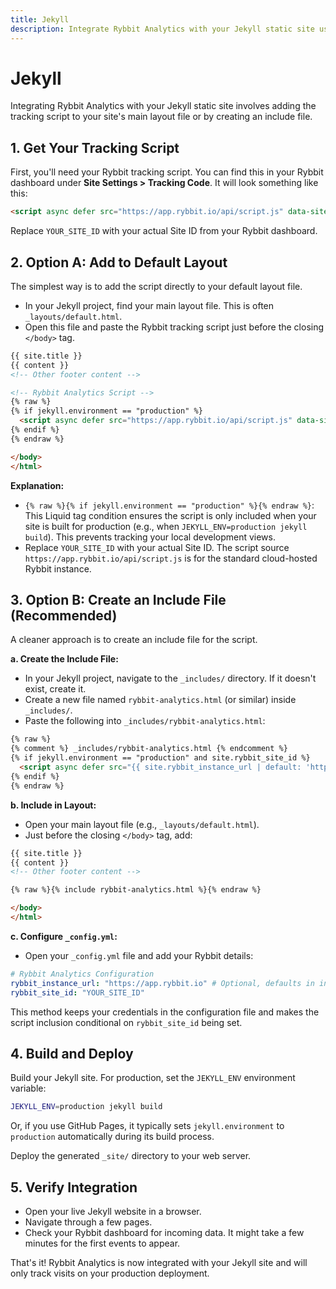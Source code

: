```yaml
---
title: Jekyll
description: Integrate Rybbit Analytics with your Jekyll static site using layout files or includes
---
```


# Jekyll

Integrating Rybbit Analytics with your Jekyll static site involves adding the tracking script to your site's main layout file or by creating an include file.

## 1. Get Your Tracking Script

First, you'll need your Rybbit tracking script. You can find this in your Rybbit dashboard under **Site Settings > Tracking Code**. It will look something like this:

```html
<script async defer src="https://app.rybbit.io/api/script.js" data-site-id="YOUR_SITE_ID"></script>
```

Replace `YOUR_SITE_ID` with your actual Site ID from your Rybbit dashboard.

## 2. Option A: Add to Default Layout

The simplest way is to add the script directly to your default layout file.

- In your Jekyll project, find your main layout file. This is often `_layouts/default.html`.
- Open this file and paste the Rybbit tracking script just before the closing `</body>` tag.

```html
{{ site.title }}
{{ content }}
<!-- Other footer content -->

<!-- Rybbit Analytics Script -->
{% raw %}
{% if jekyll.environment == "production" %}
  <script async defer src="https://app.rybbit.io/api/script.js" data-site-id="YOUR_SITE_ID"></script>
{% endif %}
{% endraw %}

</body>
</html>
```

**Explanation:**
- `{% raw %}{% if jekyll.environment == "production" %}{% endraw %}`: This Liquid tag condition ensures the script is only included when your site is built for production (e.g., when `JEKYLL_ENV=production jekyll build`). This prevents tracking your local development views.
- Replace `YOUR_SITE_ID` with your actual Site ID. The script source `https://app.rybbit.io/api/script.js` is for the standard cloud-hosted Rybbit instance.

## 3. Option B: Create an Include File (Recommended)

A cleaner approach is to create an include file for the script.

**a. Create the Include File:**
- In your Jekyll project, navigate to the `_includes/` directory. If it doesn't exist, create it.
- Create a new file named `rybbit-analytics.html` (or similar) inside `_includes/`.
- Paste the following into `_includes/rybbit-analytics.html`:

```html
{% raw %}
{% comment %} _includes/rybbit-analytics.html {% endcomment %}
{% if jekyll.environment == "production" and site.rybbit_site_id %}
  <script async defer src="{{ site.rybbit_instance_url | default: 'https://app.rybbit.io' }}/api/script.js" data-site-id="{{ site.rybbit_site_id }}"></script>
{% endif %}
{% endraw %}
```

**b. Include in Layout:**
- Open your main layout file (e.g., `_layouts/default.html`).
- Just before the closing `</body>` tag, add:

```html
{{ site.title }}
{{ content }}
<!-- Other footer content -->

{% raw %}{% include rybbit-analytics.html %}{% endraw %}

</body>
</html>
```

**c. Configure `_config.yml`:**
- Open your `_config.yml` file and add your Rybbit details:

```yaml
# Rybbit Analytics Configuration
rybbit_instance_url: "https://app.rybbit.io" # Optional, defaults in include
rybbit_site_id: "YOUR_SITE_ID"
```
This method keeps your credentials in the configuration file and makes the script inclusion conditional on `rybbit_site_id` being set.

## 4. Build and Deploy

Build your Jekyll site. For production, set the `JEKYLL_ENV` environment variable:

```bash
JEKYLL_ENV=production jekyll build
```

Or, if you use GitHub Pages, it typically sets `jekyll.environment` to `production` automatically during its build process.

Deploy the generated `_site/` directory to your web server.

## 5. Verify Integration

- Open your live Jekyll website in a browser.
- Navigate through a few pages.
- Check your Rybbit dashboard for incoming data. It might take a few minutes for the first events to appear.

That's it! Rybbit Analytics is now integrated with your Jekyll site and will only track visits on your production deployment.